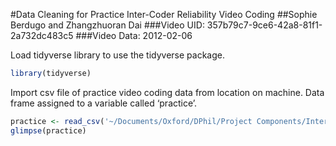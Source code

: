 #Data Cleaning for Practice Inter-Coder Reliability Video Coding
##Sophie Berdugo and Zhangzhuoran Dai 
###Video UID: 357b79c7-9ce6-42a8-81f1-2a732dc483c5
###Video Data: 2012-02-06

Load tidyverse library to use the tidyverse package.

```r
library(tidyverse)
```

Import csv file of practice video coding data from location on machine. Data frame assigned to a variable called 'practice'.

``` r
practice <- read_csv('~/Documents/Oxford/DPhil/Project Components/Inter-Coder Reliability/R Projects/Zhangzhuoran Dai/Training Data/practice footage.csv')
glimpse(practice)
```


